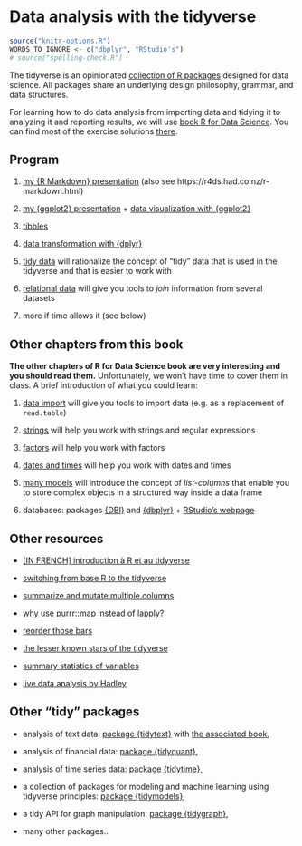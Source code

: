 # Data analysis with the tidyverse {#tidyverse}

```r
source("knitr-options.R")
WORDS_TO_IGNORE <- c("dbplyr", "RStudio's")
# source("spelling-check.R")
```

The tidyverse is an opinionated [collection of R packages](https://www.tidyverse.org/packages/) designed for data science. All packages share an underlying design philosophy, grammar, and data structures. 

For learning how to do data analysis from importing data and tidying it to analyzing it and reporting results, we will use [book R for Data Science](http://r4ds.had.co.nz/). You can find most of the exercise solutions [there](https://jrnold.github.io/r4ds-exercise-solutions/).

## Program 

1. [my {R Markdown} presentation](https://privefl.github.io/R-presentation/rmarkdown.html) (also see https://r4ds.had.co.nz/r-markdown.html)

1. [my {ggplot2} presentation](https://privefl.github.io/R-presentation/ggplot2.html) + [data visualization with {ggplot2}](http://r4ds.had.co.nz/data-visualisation.html)

1. [tibbles](https://r4ds.had.co.nz/tibbles.html)

1. [data transformation with {dplyr}](http://r4ds.had.co.nz/transform.html)

1. [tidy data](http://r4ds.had.co.nz/tidy-data.html) will rationalize the concept of "tidy" data that is used in the tidyverse and that is easier to work with

1. [relational data](http://r4ds.had.co.nz/relational-data.html) will give you tools to *join* information from several datasets

1. more if time allows it (see below)

## Other chapters from this book

**The other chapters of R for Data Science book are very interesting and you should read them.**
Unfortunately, we won't have time to cover them in class. A brief introduction of what you could learn:

1. [data import](http://r4ds.had.co.nz/data-import.html) will give you tools to import data (e.g. as a replacement of `read.table`)

1. [strings](http://r4ds.had.co.nz/strings.html) will help you work with strings and regular expressions

1. [factors](http://r4ds.had.co.nz/factors.html) will help you work with factors

1. [dates and times](http://r4ds.had.co.nz/dates-and-times.html) will help you work with dates and times

1. [many models](http://r4ds.had.co.nz/many-models.html) will introduce the concept of *list-columns* that enable you to store complex objects in a structured way inside a data frame

1. databases: packages [{DBI}](https://github.com/r-dbi/DBI) and [{dbplyr}](https://dbplyr.tidyverse.org/articles/dbplyr.html) + [RStudio's webpage](https://db.rstudio.com/dplyr/)

## Other resources

- [[IN FRENCH] introduction à R et au tidyverse](https://juba.github.io/tidyverse/index.html)

- [switching from base R to the tidyverse](http://www.significantdigits.org/2017/10/switching-from-base-r-to-tidyverse/)

- [summarize and mutate multiple columns](http://dplyr.tidyverse.org/reference/summarise_all.html)

- [why use purrr::map instead of lapply?](https://stackoverflow.com/q/45101045/6103040)

- [reorder those bars](https://github.com/jtr13/codehelp/blob/master/R/reorder.md)

- [the lesser known stars of the tidyverse](https://www.rstudio.com/resources/videos/the-lesser-known-stars-of-the-tidyverse/)

- [summary statistics of variables](https://github.com/ropenscilabs/skimr)

- [live data analysis by Hadley](https://youtu.be/go5Au01Jrvs)


## Other "tidy" packages

- analysis of text data: [package {tidytext}](https://github.com/juliasilge/tidytext) with [the associated book](https://www.tidytextmining.com/),

- analysis of financial data: [package {tidyquant}](https://business-science.github.io/tidyquant/index.html),

- analysis of time series data: [package {tidytime}](https://github.com/jayhesselberth/tidytime),

- a collection of packages for modeling and machine learning using tidyverse principles: [package {tidymodels}](https://www.tidymodels.org/),

- a tidy API for graph manipulation: [package {tidygraph}](https://github.com/thomasp85/tidygraph),

- many other packages..


